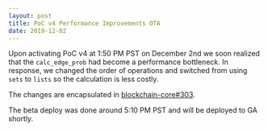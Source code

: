 ```yaml
---
layout: post
title: PoC v4 Performance Improvements OTA
date: 2019-12-02
---
```


Upon activating PoC v4 at 1:50 PM PST on December 2nd we soon realized that the `calc_edge_prob` had
become a performance bottleneck. In response, we changed the order of operations and switched from
using `sets` to `lists` so the calculation is less costly.

The changes are encapsulated in
[blockchain-core#303](https://github.com/helium/blockchain-core/pull/303).

The beta deploy was done around 5:10 PM PST and will be deployed to GA shortly.
